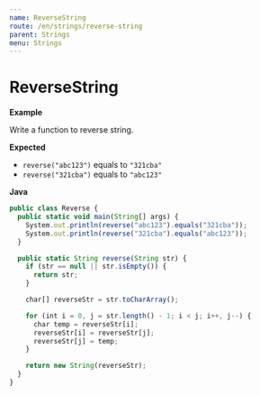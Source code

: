 ```yaml
---
name: ReverseString
route: /en/strings/reverse-string
parent: Strings
menu: Strings
---
```


# ReverseString

**Example**

Write a function to reverse string.

**Expected**

* `reverse("abc123")` equals to `"321cba"`
* `reverse("321cba")` equals to `"abc123"`

**Java**

```js
public class Reverse {
  public static void main(String[] args) {
    System.out.println(reverse("abc123").equals("321cba"));
    System.out.println(reverse("321cba").equals("abc123"));
  }

  public static String reverse(String str) {
    if (str == null || str.isEmpty()) {
      return str;
    }

    char[] reverseStr = str.toCharArray();

    for (int i = 0, j = str.length() - 1; i < j; i++, j--) {
      char temp = reverseStr[i];
      reverseStr[i] = reverseStr[j];
      reverseStr[j] = temp;
    }

    return new String(reverseStr);
  }
}
```
